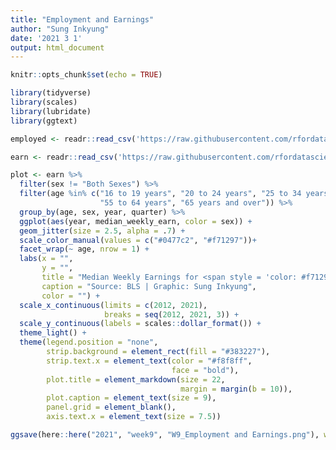 ```yaml
---
title: "Employment and Earnings"
author: "Sung Inkyung"
date: '2021 3 1'
output: html_document
---
```


```r
knitr::opts_chunk$set(echo = TRUE)
```

```r
library(tidyverse)
library(scales)
library(lubridate)
library(ggtext)
```


```r
employed <- readr::read_csv('https://raw.githubusercontent.com/rfordatascience/tidytuesday/master/data/2021/2021-02-23/employed.csv')

earn <- readr::read_csv('https://raw.githubusercontent.com/rfordatascience/tidytuesday/master/data/2021/2021-02-23/earn.csv')
```


```r
plot <- earn %>% 
  filter(sex != "Both Sexes") %>% 
  filter(age %in% c("16 to 19 years", "20 to 24 years", "25 to 34 years","35 to 44 years", "45 to 54 years", 
                    "55 to 64 years", "65 years and over")) %>% 
  group_by(age, sex, year, quarter) %>% 
  ggplot(aes(year, median_weekly_earn, color = sex)) +
  geom_jitter(size = 2.5, alpha = .7) +
  scale_color_manual(values = c("#0477c2", "#f71297"))+
  facet_wrap(~ age, nrow = 1) +
  labs(x = "",
       y = "",
       title = "Median Weekly Earnings for <span style = 'color: #f71297'>**Women**</span> and <span style = 'color:#0477c2'>**Men**</span>by Age Group in USA",
       caption = "Source: BLS | Graphic: Sung Inkyung",
       color = "") +
  scale_x_continuous(limits = c(2012, 2021),
                     breaks = seq(2012, 2021, 3)) +
  scale_y_continuous(labels = scales::dollar_format()) +
  theme_light() +
  theme(legend.position = "none",
        strip.background = element_rect(fill = "#383227"),
        strip.text.x = element_text(color = "#f8f8ff",
                                    face = "bold"),
        plot.title = element_markdown(size = 22,
                                      margin = margin(b = 10)),
        plot.caption = element_text(size = 9),
        panel.grid = element_blank(),
        axis.text.x = element_text(size = 7.5))

ggsave(here::here("2021", "week9", "W9_Employment and Earnings.png"), width = 32, height = 24, units = "cm")
```
